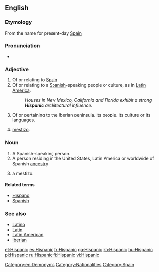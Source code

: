 ==English==

===Etymology===
From {{term|Hispania}} the {{etyl|la}} name for present-day [[Spain]]

===Pronunciation===
* {{rhymes|ænɪk}}

===Adjective===
{{en-adj}}

# Of or relating to [[Spain]]
# Of or relating to a [[Spanish]]-speaking people or culture, as in [[Latin America]].
#: ''Houses in New Mexico, California and Florida exhibit a strong '''Hispanic''' architectural influence.''
# {{context|historical}} Of or pertaining to the [[Iberia]]n peninsula, its people, its culture or its languages.
# {{colloquial}} [[mestizo]].

===Noun===
{{en-noun}}

# A Spanish-speaking person.
# A person residing in the United States, Latin America or worldwide of Spanish [[ancestry]]
# {{colloquial}} a mestizo.

====Related terms====
* [[Hispano]]
* [[Spanish]]

===See also===
* [[Latino]]
* [[Latin]]
* [[Latin American]]
* [[Iberian]]

[[Category:en:Demonyms]]
[[Category:Nationalities]]
[[Category:Spain]]

[[et:Hispanic]]
[[es:Hispanic]]
[[fr:Hispanic]]
[[ga:Hispanic]]
[[ko:Hispanic]]
[[hu:Hispanic]]
[[pl:Hispanic]]
[[ru:Hispanic]]
[[fi:Hispanic]]
[[vi:Hispanic]]